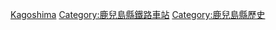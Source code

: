 {{日本行政區劃分類導航|廢站}}
[[Category:日本各都道府縣鐵路廢站|Kagoshima]]
[[Category:鹿兒島縣鐵路車站|Category:鹿兒島縣鐵路車站]]
[[Category:鹿兒島縣歷史|Category:鹿兒島縣歷史]]
